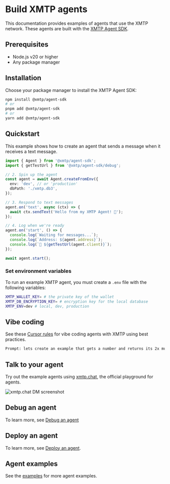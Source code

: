 # Build XMTP agents

This documentation provides examples of agents that use the XMTP network. These agents are built with the [XMTP Agent SDK](https://github.com/xmtp/xmtp-js/tree/main/sdks/agent-sdk).

## Prerequisites

- Node.js v20 or higher
- Any package manager

## Installation

Choose your package manager to install the XMTP Agent SDK:

```bash
npm install @xmtp/agent-sdk
# or
pnpm add @xmtp/agent-sdk
# or
yarn add @xmtp/agent-sdk
```

## Quickstart

This example shows how to create an agent that sends a message when it receives a text message.

```ts [Node]
import { Agent } from '@xmtp/agent-sdk';
import { getTestUrl } from '@xmtp/agent-sdk/debug';

// 2. Spin up the agent
const agent = await Agent.createFromEnv({
  env: 'dev', // or 'production'
  dbPath: './xmtp.db3',
});

// 3. Respond to text messages
agent.on('text', async (ctx) => {
  await ctx.sendText('Hello from my XMTP Agent! 👋');
});

// 4. Log when we're ready
agent.on('start', () => {
  console.log(`Waiting for messages...`);
  console.log(`Address: ${agent.address}`);
  console.log(`🔗 ${getTestUrl(agent.client)}`);
});

await agent.start();
```

### Set environment variables

To run an example XMTP agent, you must create a `.env` file with the following variables:

```bash
XMTP_WALLET_KEY= # the private key of the wallet
XMTP_DB_ENCRYPTION_KEY= # encryption key for the local database
XMTP_ENV=dev # local, dev, production
```

## Vibe coding

See these [Cursor rules](https://github.com/ephemeraHQ/xmtp-agent-examples/blob/main/.cursor/rules/xmtp.mdc) for vibe coding agents with XMTP using best practices.

```bash
Prompt: lets create an example that gets a number and returns its 2x multiple (use claude max)
```

## Talk to your agent

Try out the example agents using [xmtp.chat](https://xmtp.chat), the official playground for agents.

![xmtp.chat DM screenshot](https://github.com/ephemeraHQ/xmtp-agent-examples/raw/main/examples/xmtp-gm/screenshot.png)

## Debug an agent

To learn more, see [Debug an agent](/agents/deploy/debug-agents)

## Deploy an agent

To learn more, see [Deploy an agent](/agents/deploy/deploy-agent).

## Agent examples

See the [examples](https://github.com/ephemeraHQ/xmtp-agent-examples) for more agent examples.
